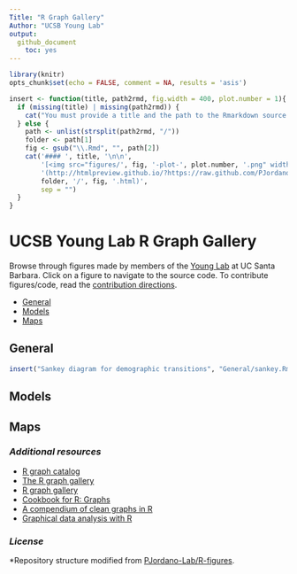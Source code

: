 ```yaml
---
Title: "R Graph Gallery"
Author: "UCSB Young Lab"
output:
  github_document
    toc: yes
---
```


```r
library(knitr)
opts_chunk$set(echo = FALSE, comment = NA, results = 'asis')
```

```r
insert <- function(title, path2rmd, fig.width = 400, plot.number = 1){
  if (missing(title) | missing(path2rmd)) {
    cat("You must provide a title and the path to the Rmarkdown source document (e.g. 'Networks/bipartite_network.Rmd')")
  } else {
    path <- unlist(strsplit(path2rmd, "/"))
    folder <- path[1]
    fig <- gsub("\\.Rmd", "", path[2])
    cat('#### ', title, '\n\n',
        '[<img src="figures/', fig, '-plot-', plot.number, '.png" width="', fig.width, '">]',
        '(http://htmlpreview.github.io/?https://raw.github.com/PJordano-Lab/R-figures/blob/master/',
        folder, '/', fig, '.html)',
        sep = "")
  }
}
```

# UCSB Young Lab R Graph Gallery

Browse through figures made by members of the [Young Lab](https://young-lab.eemb.ucsb.edu/) at UC Santa Barbara. Click on a figure to navigate to the source code. To contribute figures/code, read the [contribution directions](https://github.com/ucsbyounglab/figure-inspiration/blob/master/contributing.md).

- [General](#general)
- [Models](#models)
- [Maps](#maps)

## General

```r
insert("Sankey diagram for demographic transitions", "General/sankey.Rmd")
```

## Models

## Maps

### *Additional resources*

- [R graph catalog](http://shiny.stat.ubc.ca/r-graph-catalog/)
- [The R graph gallery](http://www.r-graph-gallery.com/)
- [R graph gallery](http://rgraphgallery.blogspot.com/)
- [Cookbook for R: Graphs](http://www.cookbook-r.com/Graphs/)
- [A compendium of clean graphs in R](http://shinyapps.org/apps/RGraphCompendium/index.php)
- [Graphical data analysis with R](http://www.gradaanwr.net/)

### *License*

*Repository structure modified from [PJordano-Lab/R-figures](https://github.com/PJordano-Lab/R-figures).